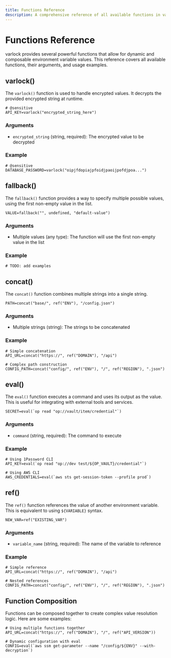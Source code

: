 ```yaml
---
title: Functions Reference
description: A comprehensive reference of all available functions in varlock
---
```


# Functions Reference

varlock provides several powerful functions that allow for dynamic and composable environment variable values. This reference covers all available functions, their arguments, and usage examples.

## varlock()

The `varlock()` function is used to handle encrypted values. It decrypts the provided encrypted string at runtime.

```env-spec
# @sensitive
API_KEY=varlock("encrypted_string_here")
```

### Arguments
- `encrypted_string` (string, required): The encrypted value to be decrypted

### Example
```env-spec
# @sensitive
DATABASE_PASSWORD=varlock("oipjfdopiajpfoidjpaoijpofdjpoa...")
```

## fallback()

The `fallback()` function provides a way to specify multiple possible values, using the first non-empty value in the list.

```env-spec
VALUE=fallback("", undefined, "default-value")
```

### Arguments
- Multiple values (any type): The function will use the first non-empty value in the list

### Example
```env-spec
# TODO: add examples
```

## concat()

The `concat()` function combines multiple strings into a single string.

```env-spec
PATH=concat("base/", ref("ENV"), "/config.json")
```

### Arguments
- Multiple strings (string): The strings to be concatenated

### Example
```env-spec
# Simple concatenation
API_URL=concat("https://", ref("DOMAIN"), "/api")

# Complex path construction
CONFIG_PATH=concat("config/", ref("ENV"), "/", ref("REGION"), ".json")
```

## eval()

The `eval()` function executes a command and uses its output as the value. This is useful for integrating with external tools and services.

```env-spec
SECRET=eval(`op read "op://vault/item/credential"`)
```

### Arguments
- `command` (string, required): The command to execute

### Example
```env-spec
# Using 1Password CLI
API_KEY=eval(`op read "op://dev test/${OP_VAULT}/credential"`)

# Using AWS CLI
AWS_CREDENTIALS=eval(`aws sts get-session-token --profile prod`)
```

## ref()

The `ref()` function references the value of another environment variable. This is equivalent to using `${VARIABLE}` syntax.

```env-spec
NEW_VAR=ref("EXISTING_VAR")
```

### Arguments
- `variable_name` (string, required): The name of the variable to reference

### Example
```env-spec
# Simple reference
API_URL=concat("https://", ref("DOMAIN"), "/api")

# Nested references
CONFIG_PATH=concat("config/", ref("ENV"), "/", ref("REGION"), ".json")
```

## Function Composition

Functions can be composed together to create complex value resolution logic. Here are some examples:

```env-spec
# Using multiple functions together
API_URL=concat("https://", ref("DOMAIN"), "/", ref("API_VERSION"))

# Dynamic configuration with eval
CONFIG=eval(`aws ssm get-parameter --name "/config/${ENV}" --with-decryption`)
```
